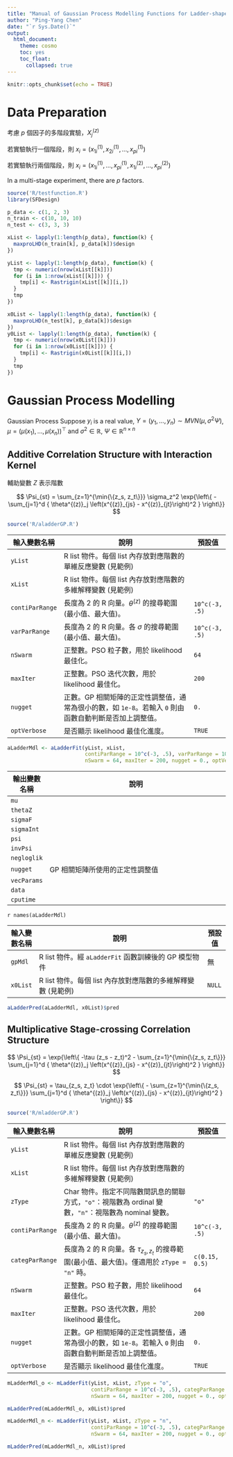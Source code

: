 ```yaml
---
title: "Manual of Gaussian Process Modelling Functions for Ladder-shaped Input Data"
author: "Ping-Yang Chen"
date: "`r Sys.Date()`"
output: 
  html_document:
    theme: cosmo
    toc: yes
    toc_float:
      collapsed: true
---
```


```r
knitr::opts_chunk$set(echo = TRUE)
```

# Data Preparation


考慮 $p$ 個因子的多階段實驗，$X^{(z)}_{j}$



若實驗執行一個階段，則
$x_i= (x^{(1)}_{1i}, x^{(1)}_{2i}, \ldots, x^{(1)}_{pi})$

若實驗執行兩個階段，則
$x_i= (x^{(1)}_{1i}, \ldots, x^{(1)}_{pi}, x^{(2)}_{1i}, \ldots, x^{(2)}_{pi})$

In a multi-stage experiment, there are $p$ factors. 


```r
source('R/testfunction.R')
library(SFDesign)
```

```r
p_data <- c(1, 2, 3)
n_train <- c(10, 10, 10)
n_test <- c(3, 3, 3)
```

```r
xList <- lapply(1:length(p_data), function(k) {
  maxproLHD(n_train[k], p_data[k])$design
})

yList <- lapply(1:length(p_data), function(k) {
  tmp <- numeric(nrow(xList[[k]]))
  for (i in 1:nrow(xList[[k]])) {
    tmp[i] <- Rastrigin(xList[[k]][i,])
  }
  tmp
})
```

```r

x0List <- lapply(1:length(p_data), function(k) {
  maxproLHD(n_test[k], p_data[k])$design
})
y0List <- lapply(1:length(p_data), function(k) {
  tmp <- numeric(nrow(x0List[[k]]))
  for (i in 1:nrow(x0List[[k]])) {
    tmp[i] <- Rastrigin(x0List[[k]][i,])
  }
  tmp
})
```

# Gaussian Process Modelling

Gaussian Process
Suppose $y_i$ is a real value, 
$Y = (y_1, \ldots, y_n) \sim MVN(\mu, \sigma^2\Psi)$, $\mu = (\mu(x_1), \ldots, \mu(x_n))^\top$ and $\sigma^2\in \mathbb{R}$, $\Psi\in \mathbb{R}^{n\times n}$



## Additive Correlation Structure with Interaction Kernel


輔助變數 $Z$ 表示階數

$$
\Psi_{st} =  \sum_{z=1}^{\min{\{z_s, z_t\}}} \sigma_z^2
\exp{\left\{
    -  \sum_{j=1}^d {
        \theta^{(z)}_j \left(x^{(z)}_{js} - x^{(z)}_{jt}\right)^2 
    }
\right\}}
$$

```r
source('R/aladderGP.R')
```


| 輸入變數名稱    | 說明                                                                                                   | 預設值         |
| --------------- | ------------------------------------------------------------------------------------------------------ | -------------- |
| `yList`         | R list 物件。每個 list 內存放對應階數的單維反應變數 (見範例)                                           |                |
| `xList`         | R list 物件。每個 list 內存放對應階數的多維解釋變數 (見範例)                                           |                |
| `contiParRange` | 長度為 2 的 R 向量。$\theta^{(z)}$ 的搜尋範圍(最小值、最大值)。                                        | `10^c(-3, .5)` |
| `varParRange`   | 長度為 2 的 R 向量。各 $\sigma$ 的搜尋範圍(最小值、最大值)。                                           | `10^c(-3, .5)` |
| `nSwarm`        | 正整數。PSO 粒子數，用於 likelihood 最佳化。                                                           | `64`           |
| `maxIter`       | 正整數。PSO 迭代次數，用於 likelihood 最佳化。                                                         | `200`          |
| `nugget`        | 正數。GP 相關矩陣的正定性調整值，通常為很小的數，如 `1e-8`。若輸入 `0` 則由函數自動判斷是否加上調整值。| `0.`           |
| `optVerbose`    | 是否顯示 likelihood 最佳化進度。                                                                       | `TRUE`         |



```r
aLadderMdl <- aLadderFit(yList, xList, 
                         contiParRange = 10^c(-3, .5), varParRange = 10^c(-3, .5), 
                         nSwarm = 64, maxIter = 200, nugget = 0., optVerbose = FALSE)
```



| 輸出變數名稱 | 說明                                                                                                   |
| ------------ | ------------------------------------------------------------------------------------------------------ |
| `mu`         |                                            |
| `thetaZ`     |                                            |
| `sigmaF`     |                                        |
| `sigmaInt`   |                                           |
| `psi`        |                                                      |
| `invPsi`     |                                                        |
| `negloglik`  |                                                        |
| `nugget`     | GP 相關矩陣所使用的正定性調整值 |
| `vecParams`  |                                                                       |
| `data`       |                                                                       |
| `cputime`    |                                                                       |

`r names(aLadderMdl)`


| 輸入變數名稱    | 說明                                                                                                   | 預設值         |
| --------------- | ------------------------------------------------------------------------------------------------------ | -------------- |
| `gpMdl`         | R list 物件。經 `aLadderFit` 函數訓練後的 GP 模型物件                                                  | 無             |
| `x0List`        | R list 物件。每個 list 內存放對應階數的多維解釋變數 (見範例)                                           | `NULL`         |


```r
aLadderPred(aLadderMdl, x0List)$pred
```


## Multiplicative Stage-crossing Correlation Structure

$$
\Psi_{st} = \exp{\left\{
    -\tau (z_s - z_t)^2 
    - \sum_{z=1}^{\min{\{z_s, z_t\}}} \sum_{j=1}^d {
        \theta^{(z)}_j \left(x^{(z)}_{js} - x^{(z)}_{jt}\right)^2 
    }
\right\}}
$$


$$
\Psi_{st} =  \tau_{z_s, z_t} \cdot
\exp{\left\{
    - \sum_{z=1}^{\min{\{z_s, z_t\}}} \sum_{j=1}^d {
        \theta^{(z)}_j \left(x^{(z)}_{js} - x^{(z)}_{jt}\right)^2 
    }
\right\}}
$$

```r
source('R/mladderGP.R')
```



| 輸入變數名稱    | 說明                                                                                                   | 預設值         |
| --------------- | ------------------------------------------------------------------------------------------------------ | -------------- |
| `yList`         | R list 物件。每個 list 內存放對應階數的單維反應變數 (見範例)                                           |                |
| `xList`         | R list 物件。每個 list 內存放對應階數的多維解釋變數 (見範例)                                           |                |
| `zType`         | Char 物件。指定不同階數間訊息的關聯方式，`"o"`：視階數為 ordinal 變數，`"n"`：視階數為 nominal 變數。  | `"o"`          |
| `contiParRange` | 長度為 2 的 R 向量。$\theta^{(z)}$ 的搜尋範圍(最小值、最大值)。                                        | `10^c(-3, .5)` |
| `categParRange` | 長度為 2 的 R 向量。各 $\tau_{z_s, z_t}$ 的搜尋範圍(最小值、最大值)。僅適用於 `zType = "n"` 時。       | `c(0.15, 0.5)` |
| `nSwarm`        | 正整數。PSO 粒子數，用於 likelihood 最佳化。                                                           | `64`           |
| `maxIter`       | 正整數。PSO 迭代次數，用於 likelihood 最佳化。                                                         | `200`          |
| `nugget`        | 正數。GP 相關矩陣的正定性調整值，通常為很小的數，如 `1e-8`。若輸入 `0` 則由函數自動判斷是否加上調整值。| `0.`           |
| `optVerbose`    | 是否顯示 likelihood 最佳化進度。                                                                       | `TRUE`         |




```r
mLadderMdl_o <- mLadderFit(yList, xList, zType = "o", 
                           contiParRange = 10^c(-3, .5), categParRange = c(0.15, 0.5), 
                           nSwarm = 64, maxIter = 200, nugget = 0., optVerbose = FALSE)
```

```r
mLadderPred(mLadderMdl_o, x0List)$pred
```

```r
mLadderMdl_n <- mLadderFit(yList, xList, zType = "n", 
                           contiParRange = 10^c(-3, .5), categParRange = c(0.15, 0.5), 
                           nSwarm = 64, maxIter = 200, nugget = 0., optVerbose = FALSE)
```

```r
mLadderPred(mLadderMdl_n, x0List)$pred
```

